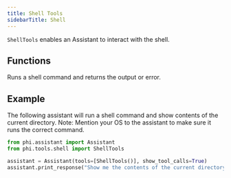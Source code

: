 ```yaml
---
title: Shell Tools
sidebarTitle: Shell
---
```


`ShellTools` enables an Assistant to interact with the shell.

## Functions

<ResponseField name="run_shell_command">
  Runs a shell command and returns the output or error.
</ResponseField>

## Example

The following assistant will run a shell command and show contents of the current directory. Note: Mention your OS to the assistant to make sure it runs the correct command.

```python cookbook/tools/shell.py
from phi.assistant import Assistant
from phi.tools.shell import ShellTools

assistant = Assistant(tools=[ShellTools()], show_tool_calls=True)
assistant.print_response("Show me the contents of the current directory")
```

<Snippet file="message-us-discord.mdx" />
